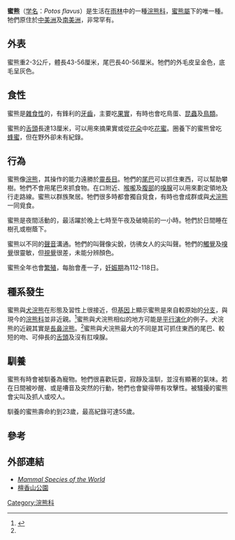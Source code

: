 {{Speciesbox 
| image =
| status = LC
| status_system = IUCN3.1
| status_ref = <ref name="iucn">{{cite iucn |last1=Helgen |first1=K.| last2=Kays |first2=R. |last3=Schipper |first3=J. |title=''Potos flavus''  |page=e.T41679A45215631 |year=2016 |url=https://www.iucnredlist.org/species/41679/45215631 |doi=10.2305/IUCN.UK.2016-1.RLTS.T41679A45215631.en |access-date=16 December 2019}}</ref>
| genus = Potos
| parent_authority = [[艾蒂安·若弗鲁瓦·圣伊莱尔|Geoffroy Saint-Hilaire]] & [[喬治·居維葉|G. Cuvier]], 1795
| species = flavus
| authority = ([[约翰·克里斯蒂安·丹尼尔·冯·施雷贝尔|Schreber]], 1774)
| range_map = Kinkajou area.png
| range_map_caption = 蜜熊的分布范围<ref name=iucn/>
| synonyms_ref=<ref name = "Ford">{{cite journal| last = Ford | first = L. S. |author2=Hoffman, R. S.  | title = ''Potos flavus''| journal = Mammalian Species | volume = 321 | issue =  321| pages = 1–9| date = 1988 | jstor = 3504086 | doi =  10.2307/3504086}}</ref>
| synonyms={{collapsible list
|''Cercoleptes brachyotos'' {{small|[[Heinrich_Rudolf_Schinz|Schinz]], 1844}}
|''C. brachyotus'' {{small|Martin, 1836}} 
|''C. lepida'' {{small|Illiger, 1815}} 
|''C. megalotus'' {{small|Martin, 1836}} 
|''Lemur flavus'' {{small|Schreber, 1774}}
|''Mustela potto'' {{small|Muller, 1776}} 
|''Nasua nocturna'' {{small|Wied, 1826}}
|''Viverra caudivolvula'' {{small|Schreber, 1778}} 
|''V. prehensilis'' {{small|[[Robert_Kerr_(writer)|Kerr]], 1792}} 
}}
| subdivision_ranks = 亚种
| subdivision = {{collapsible list
|''P. f. chapadensis'' {{small|[[Joel_Asaph_Allen|J. A. Allen]], 1904}}
|''P. f. chiriquensis'' {{small|J. A. Allen, 1904}}
|''P. f. flavus'' {{small|(Schreber, 1774)}}
|''P. f. megalotus'' {{small|(Martin, 1836)}}
|''P. f. meridensis'' {{small|[[Oldfield_Thomas|Thomas]], 1902}}
|''P. f. modestus'' {{small|Thomas, 1902}}
|''P. f. nocturnus'' {{small|(Wied, 1826)}}
|''P. f. prehensilis'' {{small|([[Robert_Kerr_(writer)|Kerr]], 1792)}}
}}
}}
'''蜜熊'''（[[学名|学名]]：''Potos flavus''）是生活在[[雨林|雨林]]中的一種[[浣熊科|浣熊科]]，[[蜜熊屬|蜜熊屬]]下的唯一種。牠們原住於[[中美洲|中美洲]]及[[南美洲|南美洲]]，非常罕有。

==外表==
蜜熊重2-3公斤，體長43-56厘米，尾巴長40-56厘米。牠們的外毛皮呈金色，底毛呈灰色。

==食性==
蜜熊是[[雜食性|雜食性]]的，有鋒利的[[牙齒|牙齒]]，主要吃[[果實|果實]]，有時也會吃鳥蛋、[[昆蟲|昆蟲]]及[[鳥類|鳥類]]。

蜜熊的[[舌頭|舌頭]]長達13厘米，可以用來摘果實或從[[花朵|花朵]]中吃[[花蜜|花蜜]]。圈養下的蜜熊曾吃[[蜂蜜|蜂蜜]]，但在野外卻未有紀錄。

==行為==
蜜熊像[[浣熊|浣熊]]，其操作的能力遠勝於[[靈長目|靈長目]]。牠們的[[捲纏尾|尾巴]]可以抓住東西，可以幫助攀樹。牠們不會用尾巴來抓食物。在口附近、[[喉嚨|喉嚨]]及[[腹部|腹部]]的[[嗅腺|嗅腺]]可以用來劃定領地及行走路線。蜜熊以群族聚居。牠們很多時都會獨自覓食，有時也會成群或與[[犬浣熊|犬浣熊]]一同覓食。

蜜熊是夜間活動的，最活躍於晚上七時至午夜及破曉前的一小時。牠們於日間睡在樹孔或樹蔭下。

蜜熊以不同的[[聲音|聲音]]溝通。牠們的叫聲像尖銳，彷彿女人的尖叫聲。牠們的[[觸覺|觸覺]]及[[嗅覺|嗅覺]]很靈敏，但[[視覺|視覺]]很差，未能分辨顏色。

蜜熊全年也會[[繁殖|繁殖]]，每胎會產一子，[[妊娠期|妊娠期]]為112-118日。

==種系發生==
蜜熊與[[犬浣熊|犬浣熊]]在形態及習性上很接近，但[[基因|基因]]上顯示蜜熊是來自較原始的[[分支|分支]]，與現今的[[浣熊科|浣熊科]]並非近親。<ref name="Koepfli2007">{{cite journal en|title=Phylogeny of the Procyonidae (Mammalia: Carvnivora): Molecules, morphology and the Great American Interchange|author= K.-P. Koepfli, M. E. Gompper, E. Eizirik, C.-C. Ho, L. Linden, J. E. Maldonado, R. K. Wayne|journal=Molecular Phylogenetics and Evolution|volume=43|pages=1076–1095|year=2007|doi= 10.1016/j.ympev.2006.10.003}}</ref>蜜熊與犬浣熊相似的地方可能是[[平行演化|平行演化]]的例子。犬浣熊的近親其實是[[長鼻浣熊|長鼻浣熊]]。<ref name="Koepfli2007"/>蜜熊與犬浣熊最大的不同是其可抓住東西的尾巴、較短的吻、可伸長的[[舌頭|舌頭]]及沒有肛嗅腺。

==馴養==
蜜熊有時會被馴養為寵物。牠們很喜歡玩耍，寂靜及溫馴，並沒有顯著的氣味。若在日間被吵醒、或是嘈音及突然的行動，牠們也會變得帶有攻擊性。被騷擾的蜜熊會尖叫及抓人或咬人。

馴養的蜜熊壽命約到23歲，最高紀錄可達55歲。

==參考==
{{reflist}}

==外部連結==
* [http://www.bucknell.edu/msw3/browse.asp?s=y&id=14001650 ''Mammal Species of the World'']{{Dead link|date=2018年6月 |bot=InternetArchiveBot |fix-attempted=no }}
* [https://web.archive.org/web/20120406152531/http://www.honoluluzoo.org/kinkajou.htm 檀香山公園]

{{Taxonbar|from=Q254630}}

[[Category:浣熊科|Category:浣熊科]]